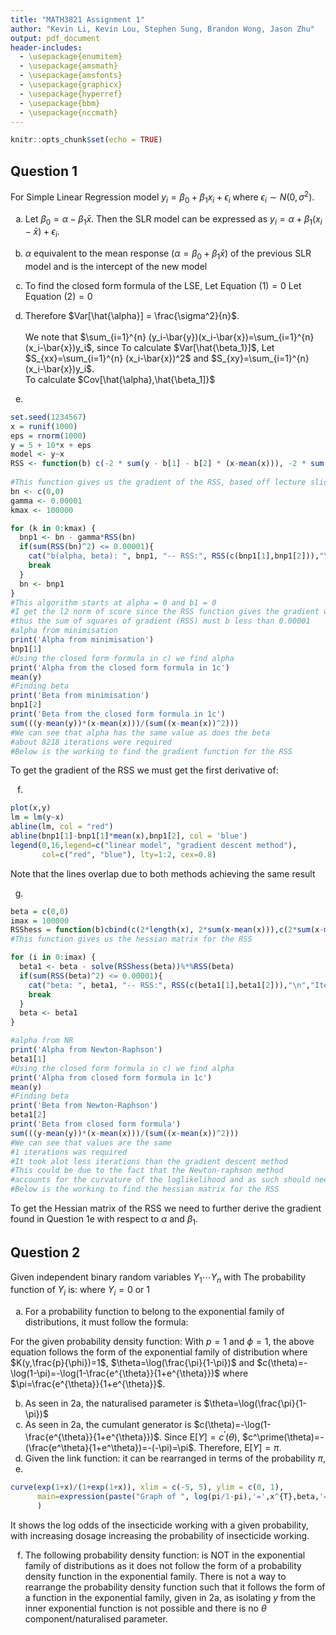 ```yaml
---
title: "MATH3821 Assignment 1"
author: "Kevin Li, Kevin Lou, Stephen Sung, Brandon Wong, Jason Zhu"
output: pdf_document
header-includes:
  - \usepackage{enumitem}
  - \usepackage{amsmath}
  - \usepackage{amsfonts}
  - \usepackage{graphicx}
  - \usepackage{hyperref}
  - \usepackage{bbm}
  - \usepackage{nccmath}
---
```


```r
knitr::opts_chunk$set(echo = TRUE)
```

## Question 1

For Simple Linear Regression model $y_i=\beta_0+\beta_1 x_i + \epsilon_i$ where $\epsilon_i \sim N(0,\sigma^2)$.

a) Let $\beta_0 = \alpha - \beta_1 \bar{x}$. Then the SLR model can be expressed as $y_i=\alpha+\beta_1(x_i-\bar{x})+\epsilon_i$.

b) $\alpha$ equivalent to the mean response ($\alpha=\beta_0+\beta_1 \bar{x}$) of the previous SLR model and is the intercept of the new model

c) To find the closed form formula of the LSE,
\begin{align}
    RSS(\beta_1) &= \sum_{i=1}^{n} [y_i-(\alpha+\beta_1(x_i-\bar{x}))]^2 \nonumber \\
    \frac{\partial RSS(\beta_1)}{\partial \alpha} &= -2 \sum_{i=1}^{n} (y_i-(\alpha+\beta_1(x_i-\bar{x})))\\
    \frac{\partial RSS(\beta_1)}{\partial \beta_1} &= -2 \sum_{i=1}^{n}   \left(y_i-(\alpha+\beta_1(x_i-\bar{x})))(x_i -\bar{x})\right)  
  \end{align}
  Let Equation $(1) = 0$
  \begin{align*}
    &-2 \sum_{i=1}^{n} (y_i-(\hat{\alpha}+\hat{\beta_1}(x_i-\bar{x}))) = 0 \\
    &\sum_{i=1}^{n} y_i - \sum_{i=1}^{n} \hat{\alpha} - \sum_{i=1}^{n} \hat{\beta_1}x_i + \sum_{i=1}^{n} \hat{\beta_1}\bar{x} = 0 \\
   & n \hat{\alpha} = \sum_{i=1}^{n} y_i - \hat{\beta_1} \sum_{i=1}^{n}x_i + n\hat{\beta_1}\bar{x} \\
    &\hat{\alpha} = \frac{1}{n}\sum_{i=1}^{n} y_i -\hat{\beta_1}\bar{x}+\hat{\beta_1}\bar{x} \\
    &\hat{\alpha} = \bar{y}
  \end{align*}
  Let Equation $(2) = 0$ 
  \begin{align*}
    &-2 \sum_{i=1}^{n} \left(y_i-(\hat{\alpha}+\hat{\beta_1}(x_i-\bar{x})))(x_i -\bar{x})\right) = 0 \\
    &\sum_{i=1}^{n} y_i(x_i-\bar{x})-\sum_{i=1}^{n}\hat{\alpha}(x_i-\bar{x}) -\sum_{i=1}^{n} \hat{\beta_1}(x_i-\bar{x})^2 = 0 \\
    &\hat{\beta_1} \sum_{i=1}^{n} (x_i-\bar{x})^2 = \sum_{i=1}^{n} (y_i-\hat{\alpha})(x_i-\bar{x}) \\ \intertext{since $\hat{\alpha} = \bar{y}$}
    &\hat{\beta_1} = \frac{\sum_{i=1}^{n} (y_i-\bar{y})(x_i-\bar{x})}{\sum_{i=1}^{n} (x_i-\bar{x})^2}
  \end{align*}

d) 
  \begin{align*}
    Var[\hat{\alpha}] &= Var\left[ \frac{1}{n} \sum_{i=1}^{n} y_i \right] \\
    &= \frac{1}{n^2} Var \left[ \sum_{i=1}^{n} y_i \right] \\ \intertext{Since all $y_i$'s are uncorrelated}
    &= \frac{1}{n^2} \sum_{i=1}^{n} Var [y_i] \\
    &= \frac{1}{n^2} \sum_{i=1}^{n} \sigma^2 \\
    &= \frac{n \sigma^2}{n^2} \\
    &= \frac{\sigma^2}{n} \\
  \end{align*}
  Therefore $Var[\hat{\alpha}] = \frac{\sigma^2}{n}$. \
  \
  We note that $\sum_{i=1}^{n} (y_i-\bar{y})(x_i-\bar{x})=\sum_{i=1}^{n} (x_i-\bar{x})y_i$, since
  \begin{align*}
    &\sum_{i=1}^{n} (y_i-\bar{y})(x_i-\bar{x}) = \sum_{i=1}^{n} y_i(x_i-\bar{x}) - \sum_{i=1}^{n} \bar{y}(x_i-\bar{x}) \\ \intertext{and we notice that}
    &\sum_{i=1}^{n} (x_i-\bar{x}) = \sum_{i=1}^{n} x_i - \frac{1}{n}n\sum_{i=1}^{n} x_i = 0
  \end{align*}
  To calculate $Var[\hat{\beta_1}]$,
  \begin{align*}
    Var[\hat{\beta_1}]&=Var\left[\frac{\sum_{i=1}^{n} (x_i-\bar{x})y_i}{\sum_{i=1}^{n} (x_i-\bar{x})^2}\right] \\
    &= \frac{1}{\left(\sum_{i=1}^{n} (x_i-\bar{x})^2\right)^2} Var\left[\sum_{i=1}^{n}(x_i-\bar{x})y_i\right] \\ \intertext{Since all $y_i$ are independent}
    &= \frac{1}{\left(\sum_{i=1}^{n} (x_i-\bar{x})^2\right)^2}\sum_{i=1}^{n} Var\left[(x_i-\bar{x})y_i\right] \\
    &= \frac{1}{\left(\sum_{i=1}^{n} (x_i-\bar{x})^2\right)^2}\sum_{i=1}^{n} (x_i-\bar{x})^2 Var\left[y_i\right] \\
    &= \frac{1}{\left(\sum_{i=1}^{n} (x_i-\bar{x})^2\right)^2}\sum_{i=1}^{n} (x_i-\bar{x})^2 \sigma^2 \\
    &= \frac{\sigma^2}{\sum_{i=1}^{n} (x_i-\bar{x})^2}
  \end{align*}
  Let $S_{xx}=\sum_{i=1}^{n} (x_i-\bar{x})^2$ and $S_{xy}=\sum_{i=1}^{n} (x_i-\bar{x})y_i$.
  \
  To calculate $Cov[\hat{\alpha},\hat{\beta_1]}$
  \begin{align*}
    Cov[\hat{\alpha},\hat{\beta_1]} &= Cov[\bar{y},\hat{\beta_1}] \\
    &= Cov\left[\bar{y},\frac{S_{xy}}{S_{xx}}\right] \\
    &= \frac{1}{S_{xx}}Cov\left[\bar{y},S_{xy}\right] \\
    &= \frac{1}{S_{xx}}Cov\left[\frac{1}{n}\sum_{i=1}^{n}y_i,S_{xy}\right] \\
    &= \frac{1}{n S_{xx}}Cov\left[ \sum_{i=1}^{n} y_i, \sum_{j=1}^{n} (x_j-\bar{x})y_j)\right] \\
    &= \frac{1}{n S_{xx}} \sum_{i=1}^{n} \sum_{j=1}^{n} (x_j-\bar{x}) Cov[ y_i,y_j] \\ \intertext{When $i\ne j$, $Cov[y_i,y_j]=0$ since all $y_i$ are uncorrelated with each other, and $Cov[y_i,y_j]=Var[y_i]$ when $i = j$}
    &= \frac{1}{n S_{xx}} \sum_{i=1}^{n} (x_i-\bar{x}) \sigma^2 \\
    &= 0
  \end{align*}
  
e) 
```r
set.seed(1234567)
x = runif(1000)
eps = rnorm(1000)
y = 5 + 10*x + eps
model <- y~x
RSS <- function(b) c(-2 * sum(y - b[1] - b[2] * (x-mean(x))), -2 * sum((y - b[1] - b[2] * (x-mean(x))) 
                                                                       * (x-mean(x))))
#This function gives us the gradient of the RSS, based off lecture slide code
bn <- c(0,0)
gamma <- 0.00001
kmax <- 100000

for (k in 0:kmax) {
  bnp1 <- bn - gamma*RSS(bn)
  if(sum(RSS(bn)^2) <= 0.00001){
    cat("b(alpha, beta): ", bnp1, "-- RSS:", RSS(c(bnp1[1],bnp1[2])),"\n","Iterations:",k,"\n")
    break
  }
  bn <- bnp1
}
#This algorithm starts at alpha = 0 and b1 = 0
#I get the l2 norm of score since the RSS function gives the gradient which is the score
#thus the sum of squares of gradient (RSS) must b less than 0.00001
#alpha from minimisation
print('Alpha from minimisation')
bnp1[1]
#Using the closed form formula in c) we find alpha
print('Alpha from the closed form formula in 1c')
mean(y)
#Finding beta
print('Beta from minimisation')
bnp1[2]
print('Beta from the closed form formula in 1c')
sum(((y-mean(y))*(x-mean(x)))/(sum((x-mean(x))^2)))
#We can see that alpha has the same value as does the beta
#about 8218 iterations were required 
#Below is the working to find the gradient function for the RSS
```

To get the gradient of the RSS we must get the first derivative of:
\begin{align*}
    S(\beta_1,\beta_2) &= \sum_{i=1}^n(y_i-\beta_1-\beta_2x_i)^2\\
    S'(\beta_1,\beta_2) &= (-2\sum_{i=1}^n(y_i-\beta_1-\beta_2x_i),-2\sum_{i=1}^nx_i(y_i-\beta_1-\beta_2x_i))\\
\end{align*}

f)
```r
plot(x,y)
lm = lm(y~x)
abline(lm, col = "red")
abline(bnp1[1]-bnp1[1]*mean(x),bnp1[2], col = 'blue')
legend(0,16,legend=c("linear model", "gradient descent method"),
       col=c("red", "blue"), lty=1:2, cex=0.8)
```
Note that the lines overlap due to both methods achieving the same result


g)
```r
beta = c(0,0)
imax = 100000
RSShess = function(b)cbind(c(2*length(x), 2*sum(x-mean(x))),c(2*sum(x-mean(x)),2*sum((x-mean(x))^2)))
#This function gives us the hessian matrix for the RSS

for (i in 0:imax) {
  beta1 <- beta - solve(RSShess(beta))%*%RSS(beta)
  if(sum(RSS(beta)^2) <= 0.00001){
    cat("beta: ", beta1, "-- RSS:", RSS(c(beta1[1],beta1[2])),"\n","Iterations:",i,"\n")
    break
  }
  beta <- beta1
}

#alpha from NR
print('Alpha from Newton-Raphson')
beta1[1]
#Using the closed form formula in c) we find alpha
print('Alpha from closed form formula in 1c')
mean(y)
#Finding beta
print('Beta from Newton-Raphson')
beta1[2]
print('Beta from closed form formula')
sum(((y-mean(y))*(x-mean(x)))/(sum((x-mean(x))^2)))
#We can see that values are the same 
#1 iterations was required
#It took alot less iterations than the gradient descent method
#This could be due to the fact that the Newton-raphson method
#accounts for the curvature of the loglikelihood and as such should need less iterations
#Below is the working to find the hessian matrix for the RSS
```
To get the Hessian matrix of the RSS we need to further derive the gradient found in Question 1e with respect to $\alpha$ and $\beta_1$.\
\begin{align*}
    S'(\alpha,\beta_1) &= (-2\sum_{i=1}^n(y_i-\alpha-\beta_1(x_i-\bar x)),-2\sum_{i=1}^n(x_i-\bar x)(y_i-\alpha-\beta_1(x_i-\bar x)))\\
    \frac{\partial^2S(\alpha,\beta_1)}{\partial\alpha^2} &= 2\sum_{i=1}^n1\\
    &= 2n\\
    \frac{\partial^2S(\alpha,\beta_1)}{\partial\beta_1^2} &= 2\sum_{i=1}^n(x_i-\bar x)(x_i-\bar x)\\
    &= 2\sum_{i=1}^n(x_i-\bar x)^2\\
    \frac{\partial^2S(\alpha,\beta_1)}{\partial\alpha\partial\beta_1} &= 2\sum_{i=1}^n(x_i-\bar x)\\
    &= \frac{\partial^2S(\alpha,\beta_1)}{\partial\beta_1\partial\alpha}\\
\end{align*}

  
## Question 2
Given \textit{n} independent binary random variables $Y_1 \cdots Y_n$ with
\begin{align*}
  P(Y_i=1)=\pi_i \text{  and  } P(Y_i=0)=1-\pi_i 
\end{align*} 
The probability function of $Y_i$ is:
\begin{align*}
  \pi_i^{Y_i}(1-\pi_i)^{1-Y_i}
\end{align*} 
where $Y_i=0$ or $1$

a) For a probability function to belong to the exponential family of distributions, it must follow the formula:

 \begin{align*}
    f(y;\theta,\phi)=K(y,\frac{p}{\phi})\exp\left(\frac{p}{\phi}\{y\theta-c(\theta)\}\right)
  \end{align*}
  For the given probability density function:
  \begin{align*}
    f(y;\pi) &= \pi^{y}(1-\pi)^{1-y} \\
    &= \exp\left(\log\pi^{y}(1-\pi)^{1-y}\right) \\
    &= \exp\left(\log\pi^{y}+\log(1-\pi)^{1-y})\right) \\
    &= \exp\left(y\log\pi+(1-y)\log(1-\pi)\right) \\
    &= \exp\left(y\log(\frac{\pi}{1-\pi})+\log(1-\pi)\right) \\
  \end{align*}
  With $p=1$ and $\phi=1$, the above equation follows the form of the exponential family of distribution where
  $K(y,\frac{p}{\phi})=1$, $\theta=\log(\frac{\pi}{1-\pi})$ and $c(\theta)=-\log(1-\pi)=-\log(1-\frac{e^{\theta}}{1+e^{\theta}})$ where $\pi=\frac{e^{\theta}}{1+e^{\theta}}$.
  
b) As seen in 2a, the naturalised parameter is $\theta=\log(\frac{\pi}{1-\pi})$
c) As seen in 2a, the cumulant generator is $c(\theta)=-\log(1-\frac{e^{\theta}}{1+e^{\theta}})$.
  Since $\text{E}[Y]=c^\prime(\theta)$,
  $c^\prime(\theta)=-(\frac{e^\theta}{1+e^\theta})=-(-\pi)=\pi$.
  Therefore, $\text{E}[Y]=\pi$.
d) Given the link function:
\begin{align*}
    g(\pi)=\log(\frac{\pi}{1-\pi})=e^{x^{T}\beta}
  \end{align*}
  it can be rearranged in terms of the probability $\pi$,
  \begin{align*}
    e^{x^{T}\beta}&=\log(\frac{\pi}{1-\pi}) \\
    e^{x^{T}\beta}-\pi e^{x^{T}\beta}&=\pi \\
    \pi &= \frac{e^{x^{T}\beta}}{1+e^{x^{T}\beta}}
  \end{align*}
e) 
```r
curve(exp(1+x)/(1+exp(1+x)), xlim = c(-5, 5), ylim = c(0, 1), 
      main=expression(paste("Graph of ", log(pi/1-pi),'=',x^{T},beta,'=',beta[1]+beta[2],'x'))
      )
```
It shows the log odds of the insecticide working with a given probability, with increasing dosage increasing the probability of insecticide working.

f) The following probability density function:
\begin{align*}
    f(y;\theta)=\frac{1}{\phi}\exp\left(\frac{(y-\theta)}{\phi}-\exp\left[\frac{(y-\theta)}{\phi}\right]\right)
  \end{align*}
  is NOT in the exponential family of distributions as it does not follow the form of a probability density function in the exponential family. There is not a way to rearrange the probability density function such that it follows the form of a function in the exponential family, given in 2a, as isolating $y$ from the inner exponential function is not possible and there is no $\theta$ component/naturalised parameter.

  
